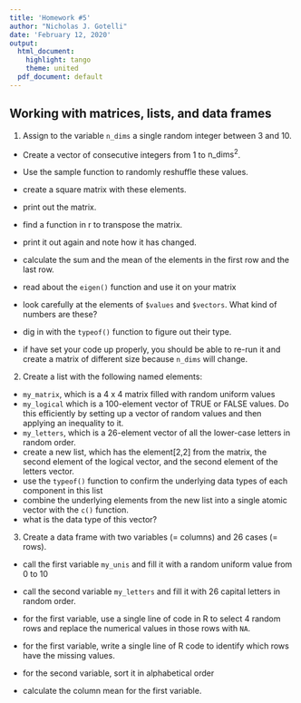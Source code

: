 ```yaml
---
title: 'Homework #5'
author: "Nicholas J. Gotelli"
date: 'February 12, 2020'
output:
  html_document:
    highlight: tango
    theme: united
  pdf_document: default
---
```


## Working with matrices, lists, and data frames

1. Assign to the variable `n_dims` a single random integer between 3 and 10.

- Create a vector of consecutive integers from 1 to $\mbox{n_dims}^2$.

- Use the sample function to randomly reshuffle these values.

- create a square matrix with these elements.

- print out the matrix.

- find a function in r to transpose the matrix.

- print it out again and note how it has changed.

- calculate the sum and the mean of the elements in the first row and the last row.

- read about the `eigen()` function and use it on your matrix

- look carefully at the elements of `$values` and `$vectors`. What kind of numbers are these?

- dig in with the `typeof()` function to figure out their type.

- if have set your code up properly, you should be able to re-run it and create a matrix of different size because `n_dims` will change.

2. Create a list with the following named elements:
- `my_matrix`, which is a 4 x 4 matrix filled with random uniform values
- `my_logical` which is a 100-element vector of TRUE or FALSE values. Do this efficiently by setting up a vector of random values and then applying an inequality to it.
- `my_letters`, which is a 26-element vector of all the lower-case letters in random order.
- create a new list, which has the element[2,2] from the matrix, the second element of the logical vector, and the second element of the letters vector.
- use the `typeof()` function to confirm the underlying data types of each component in this list
- combine the underlying elements from the new list into a single atomic vector with the `c()` function.
- what is the data type of this vector?

3. Create a data frame with two variables (= columns) and 26 cases (= rows).

- call the first variable `my_unis` and fill it with a random uniform value from 0 to 10

- call the second variable `my_letters` and fill it with 26 capital letters in random order.

- for the first variable, use a single line of code in R to select 4 random rows and replace the numerical values in those rows with `NA`.

- for the first variable, write a single line of R code to identify which rows have the missing values.
- for the second variable, sort it in alphabetical order

- calculate the column mean for the first variable.




